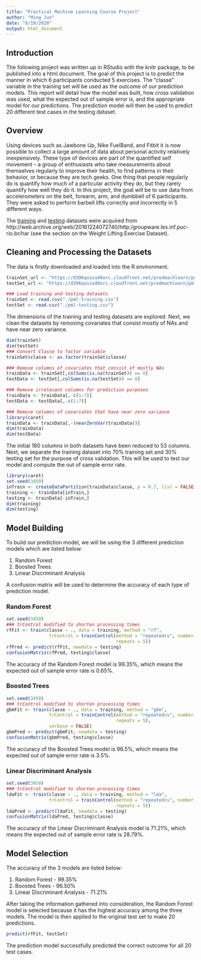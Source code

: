```yaml
---
title: "Practical Machine Learning Course Project"
author: "Ming Jun"
date: "8/19/2020"
output: html_document
---
```

## Introduction
The following project was written up in RStudio with the knitr package, to be published into a html document. The goal of this project is to predict the manner in which 6 participants conducted 5 exercises. The "classe" variable in the training set will be used as the outcome of our prediction models. This report will detail how the model was built, how cross validation was used, what the expected out of sample error is, and the appropriate model for our predictions. The prediction model will then be used to predict 20 different test cases in the testing dataset. 
  
## Overview
Using devices such as Jawbone Up, Nike FuelBand, and Fitbit it is now possible to collect a large amount of data about personal activity relatively inexpensively. These type of devices are part of the quantified self movement – a group of enthusiasts who take measurements about themselves regularly to improve their health, to find patterns in their behavior, or because they are tech geeks. One thing that people regularly do is quantify how much of a particular activity they do, but they rarely quantify how well they do it. In this project, the goal will be to use data from accelerometers on the belt, forearm, arm, and dumbbell of 6 participants. They were asked to perform barbell lifts correctly and incorrectly in 5 different ways. 

The [training](https://d396qusza40orc.cloudfront.net/predmachlearn/pml-training.csv}) and [testing](https://d396qusza40orc.cloudfront.net/predmachlearn/pml-testing.csv) datasets were acquired from http://web.archive.org/web/20161224072740/http:/groupware.les.inf.puc-rio.br/har (see the section on the Weight Lifting Exercise Dataset).

## Cleaning and Processing the Datasets
The data is firstly downloaded and loaded into the R environment. 
```r
trainSet_url <- "https://d396qusza40orc.cloudfront.net/predmachlearn/pml-training.csv"
testSet_url <- "https://d396qusza40orc.cloudfront.net/predmachlearn/pml-testing.csv"

### Load training and testing datasets
trainSet <- read.csv("./pml-training.csv")
testSet <- read.csv("./pml-testing.csv")
```
The dimensions of the training and testing datasets are explored. Next, we clean the datasets by removing covariates that consist mostly of NAs and have near zero variance.
```r
dim(trainSet)
dim(testSet)
### Convert Classe to factor variable
trainSet$classe <- as.factor(trainSet$classe)

### Remove columns of covariates that consist of mostly NAs
trainData <- trainSet[,colSums(is.na(trainSet)) == 0]
testData <- testSet[,colSums(is.na(testSet)) == 0]

### Remove irrelevant columns for prediction purposes
trainData <- trainData[,-c(1:7)]
testData <- testData[,-c(1:7)]

### Remove columns of covariates that have near zero variance
library(caret)
trainData <- trainData[,-(nearZeroVar(trainData))]
dim(trainData)
dim(testData)
```
The initial 180 columns in both datasets have been reduced to 53 columns. Next, we separate the training dataset into 70% training set and 30% testing set for the purpose of cross validation. This will be used to test our model and compute the out of sample error rate. 
```r
library(caret)
set.seed(3450)
inTrain <- createDataPartition(trainData$classe, p = 0.7, list = FALSE)
training <- trainData[inTrain,]
testing <- trainData[-inTrain,]
dim(training)
dim(testing)
```

## Model Building
To build our prediction model, we will be using the 3 different prediction models which are listed below:  

1. Random Forest  
2. Boosted Trees  
3. Linear Discriminant Analysis  

A confusion matrix will be used to determine the accuracy of each type of prediction model.  
  
### Random Forest
```r
set.seed(3450)
### trControl modified to shorten processing times
rfFit <- train(classe ~ ., data = training, method = "rf", 
                trControl = trainControl(method = "repeatedcv", number = 3, 
                                         repeats = 5))
rfPred <- predict(rfFit, newdata = testing)
confusionMatrix(rfPred, testing$classe)
```
The accuracy of the Random Forest model is 99.35%, which means the expected out of sample error rate is 0.65%.  
  
### Boosted Trees
```r
set.seed(3450)
### trControl modified to shorten processing times
gbmFit <- train(classe ~ ., data = training, method = "gbm", 
                trControl = trainControl(method = "repeatedcv", number = 3, 
                                         repeats = 5), 
                verbose = FALSE)
gbmPred <- predict(gbmFit, newdata = testing)
confusionMatrix(gbmPred, testing$classe)
```
The accuracy of the Boosted Trees model is 96.5%, which means the expected out of sample error rate is 3.5%.  
  
### Linear Discriminant Analysis
```r
set.seed(3450)
### trControl modified to shorten processing times
ldaFit <- train(classe ~ ., data = training, method = "lda", 
                trControl = trainControl(method = "repeatedcv", number = 3, 
                                         repeats = 5))
ldaPred <- predict(ldaFit, newdata = testing)
confusionMatrix(ldaPred, testing$classe)
```
The accuracy of the Linear Discriminant Analysis model is 71.21%, which means the expected out of sample error rate is 28.79%. 

## Model Selection
The accuracy of the 3 models are listed below:  

1. Random Forest - 99.35%  
2. Boosted Trees - 96.50%  
3. Linear Discriminant Analysis - 71.21%  

After taking the information gathered into consideration, the Random Forest model is selected because it has the highest accuracy among the three models. The model is then applied to the original test set to make 20 predictions.
```r
predict(rfFit, testSet)
```
The prediction model successfully predicted the correct outcome for all 20 test cases.